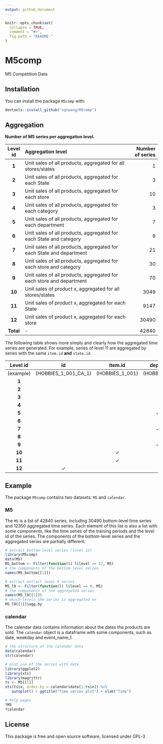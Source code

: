```yaml
---
output: github_document
---
```


```r
knitr::opts_chunk$set(
  collapse = TRUE,
  comment = "#>",
  fig.path = "README-"
)
```

# M5comp
M5 Competition Data

## Installation

You can install the package `M5comp` with:

```r
devtools::install_github("xqnwang/M5comp")
```

## Aggregation 

**Number of M5 series per aggregation level.**

| Level id |                        Aggregation level                             | Number of series |
|:--------:|:---------------------------------------------------------------------|-----------------:|
|   **1**  | Unit sales of all products, aggregated for all stores/states         |                1 |
|   **2**  | Unit sales of all products, aggregated for each State                |                3 |
|   **3**  | Unit sales of all products, aggregated for each store                |               10 |
|   **4**  | Unit sales of all products, aggregated for each category             |                3 |
|   **5**  | Unit sales of all products, aggregated for each department           |                7 |
|   **6**  | Unit sales of all products, aggregated for each State and category   |                9 |
|   **7**  | Unit sales of all products, aggregated for each State and department |               21 |
|   **8**  | Unit sales of all products, aggregated for each store and category   |               30 |
|   **9**  | Unit sales of all products, aggregated for each store and department |               70 |
|  **10**  | Unit sales of product x, aggregated for all stores/states            |             3049 |
|  **11**  | Unit sales of product x, aggregated for each State                   |             9147 |
|  **12**  | Unit sales of product x, aggregated for each store                   |            30490 |
| **Total**| -                                                                    |            42840 |


The following table shows more simply and clearly how the aggregated time series are generated. For example, series of level 11 are aggregated by series with the same `item.id` **and** `state.id`.

| Level id | id | item.id | dept.id | cat.id | store.id | state.id |
|:--------:|:--------:|:--------:|:--------:|:--------:|:--------:|:--------:|
|(example) | (HOBBIES_1_001_CA_1) | (HOBBIES_1_001) | (HOBBIES_1) | (HOBBIES) | (CA_1) | (CA) |
|**1**| | | | | | |
|**2**| | | | | |$\checkmark$|
|**3**| | | | |$\checkmark$| | 
|**4**| | | |$\checkmark$| | | 
|**5**| | |$\checkmark$| | | | 
|**6**| | | |$\checkmark$| |$\checkmark$| 
|**7**| | |$\checkmark$ | | |$\checkmark$ | 
|**8**| | | |$\checkmark$ |$\checkmark$ | | 
|**9**| | |$\checkmark$| |$\checkmark$| | 
|**10**| |$\checkmark$| | | | | 
|**11**| |$\checkmark$| | | |$\checkmark$| 
|**12**|$\checkmark$ | | | | | | 

## Example

The package `M5comp` contains two datasets: `M5` and `calendar`.

### M5

The `M5` is a list of $42840$ series, including $30490$ bottom-level time series and $12350$ aggregated time series. Each element of this list is also a list with some components, like the time series of the training periods and the level id of the series. The components of the bottom-level series and the aggregated series are partially different.

```r
# extract bottom-level series (level 12)
library(M5comp)
data(M5)
M5_bottom <- Filter(function(l) l$level == 12, M5)
# the components of the bottom-level series
names(M5_bottom[[1]])

# extract extract level 9 series
M5_l9 <- Filter(function(l) l$level == 9, M5)
# the components of the aggregated series
names(M5_l9[[1]])
# which levels the series is aggregated on
M5_l9[[1]]$agg.by
```

### calendar

The calendar data contains information about the dates the products are sold. The `calendar` object is a dataframe with some components, such as date, weekday and event_name_1.

```r
# the structure of the calendar data
data(calendar)
str(calendar)
```


```r
# plot one of the series with date
library(ggplot2)
library(xts)
library(magrittr)
ts <- M5[[1]]
xts(ts$x, order.by = calendar$date[1:ts$n]) %>% 
   autoplot() + ggtitle("Time series plot") + xlab("Time")
```


```r
# help pages
?M5
?calendar
```


## License

This package is free and open source software, licensed under GPL-3
